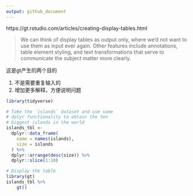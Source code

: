 ```yaml
---
output: github_document
---
```



https://gt.rstudio.com/articles/creating-display-tables.html

>
We can think of display tables as output only, where we’d not want to use them as input ever again. Other features include annotations, table element styling, and text transformations that serve to communicate the subject matter more clearly.

这是gt产生的两个目的

1. 不是需要重复输入的
1. 增加更多解释，方便说明问题

```r
library(tidyverse)
```


```r
# Take the `islands` dataset and use some
# dplyr functionality to obtain the ten
# biggest islands in the world
islands_tbl <- 
  dplyr::data_frame(
    name = names(islands),
    size = islands
  ) %>%
  dplyr::arrange(desc(size)) %>%
  dplyr::slice(1:10)

# Display the table
library(gt)
islands_tbl %>% 
    gt()
```


